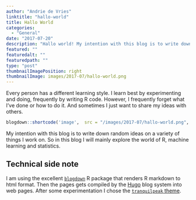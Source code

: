 ```yaml
---
author: "Andrie de Vries"
linktitle: "hallo-world"
title: Hallo World
categories: 
  - "General"
date: "2017-07-20"
description: "Hallo world! My intention with this blog is to write down random ideas on a variety of things I work on. So in this blog I explore the world of R, machine learning and statistics."
featured: ""
featuredalt: ""
featuredpath: ""
type: "post"
thumbnailImagePosition: right
thumbnailImage: images/2017-07/hallo-world.png
---
```

  
Every person has a different learning style.  I learn best by experimenting and doing, frequently by writing R code.  However, I frequently forget what I've done or how to do it.  And sometimes I just want to share my ideas with others.

```r
blogdown::shortcode('image',  src = "/images/2017-07/hallo-world.png", classes = "fancybox center clear")
```

My intention with this blog is to write down random ideas on a variety of things I work on. So in this blog I will mainly explore the world of R, machine learning and statistics.

## Technical side note

I am using the excellent [`blogdown`](https://bookdown.org/yihui/blogdown/) R package that renders R markdown to html format. Then the pages gets compiled by the [Hugo](https://gohugo.io/) blog system into web pages.  After some experimentation I chose the [`tranquilpeak` theme](https://github.com/kakawait/hugo-tranquilpeak-theme).

